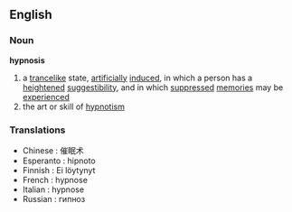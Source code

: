 ==English==
===Noun===
{{wikipedia}}
'''hypnosis'''
# a [[trance]]like state, [[artificial]]ly [[induce]]d, in which a person has a [[heighten]]ed [[suggestible|suggestibility]], and in which [[suppress]]ed [[memory|memories]] may be [[experience]]d
# the art or skill of [[hypnotism]]
===Translations===
*Chinese : 催眠术
*Esperanto : hipnoto
*Finnish : Ei löytynyt
*French : hypnose
*Italian : hypnose
*Russian : гипноз